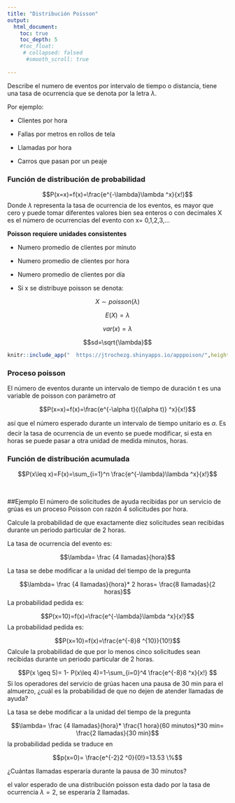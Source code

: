 ```yaml
---
title: "Distribución Poisson"
output: 
  html_document:
    toc: true
    toc_depth: 5
    #toc_float:
     # collapsed: falsed
      #smooth_scroll: true
   
---
```


Describe el numero de eventos por intervalo de tiempo o distancia, tiene una tasa de ocurrencia que se denota por la letra $\lambda$.

Por ejemplo:

- Clientes por hora

- Fallas por metros en rollos de tela

- Llamadas por hora

- Carros que pasan por un peaje



### Función de distribución de probabilidad

$$P(x=x)=f(x)=\frac{e^{-\lambda}\lambda ^x}{x!}$$
Donde $\lambda$ representa la tasa de ocurrencia de los eventos, es mayor que cero y puede tomar diferentes valores bien sea enteros o con decimales 
X es el número de ocurrencias del evento con x= 0,1,2,3,…

**Poisson requiere unidades consistentes**

- Numero promedio de clientes por minuto

- Numero promedio de clientes por hora

- Numero promedio de clientes por día

- Si x se distribuye poisson se denota:

$$X\sim poisson(\lambda)$$

$$E(X)=\lambda$$

$$var(x)=\lambda$$

$$sd=\sqrt{\lambda}$$


```r

knitr::include_app("  https://jtrochezg.shinyapps.io/apppoison/",height = "800px")

```


### Proceso poisson

El número de eventos durante un intervalo de tiempo de duración t es una variable de poisson con parámetro $\alpha t$


$$P(x=x)=f(x)=\frac{e^{-\alpha t}{(\alpha t)} ^x}{x!}$$

así que el número esperado durante un intervalo de tiempo unitario es $\alpha$. Es decir la tasa de ocurrencia de un evento se puede modificar, si esta en horas se puede pasar a otra unidad de medida minutos, horas.

### Función de distribución acumulada

$$P(x\leq x)=F(x)=\sum_{i=1}^n \frac{e^{-\lambda}\lambda ^x}{x!}$$


##Ejemplo
El número de solicitudes de ayuda recibidas por un servicio de grúas es un proceso Poisson con razón 4 solicitudes por hora. 

Calcule la probabilidad de que exactamente diez solicitudes sean recibidas durante un periodo particular de 2 horas. 

La tasa de ocurrencia del evento es: 

$$\lambda= \frac {4 llamadas}{hora}$$

La tasa se debe modificar a la unidad del tiempo de la pregunta 

$$\lambda= \frac {4 llamadas}{hora}* 2 horas= \frac{8 llamadas}{2 horas}$$
La probabilidad pedida es:


$$P(x=10)=f(x)=\frac{e^{-\lambda}\lambda ^x}{x!}$$
La probabilidad pedida es:

$$P(x=10)=f(x)=\frac{e^{-8}8 ^{10}}{10!}$$
Calcule la probabilidad de que por lo menos cinco solicitudes sean recibidas durante un periodo particular de 2 horas. 

$$P(x \geq 5)= 1- P(x\leq 4)=1-\sum_{i=0}^4 \frac{e^{-8}8 ^x}{x!} $$
Si los operadores del servicio de grúas hacen una pausa de 30 min para el almuerzo, ¿cuál es la probabilidad de que no dejen de atender llamadas de ayuda? 

La tasa se debe modificar a la unidad del tiempo de la pregunta 

$$\lambda= \frac {4 llamadas}{hora}* \frac{1 hora}{60 minutos}*30 min= \frac{2 llamadas}{30 min}$$
la probabilidad pedida se traduce en 

$$p(x=0)= \frac{e^{-2}2 ^0}{0!}=13.53 \%$$

¿Cuántas llamadas esperaría durante la pausa de 30 minutos? 

el valor esperado de una distribución poisson esta dado por la tasa de ocurrencia $\lambda=2$, se esperaría 2 llamadas. 
